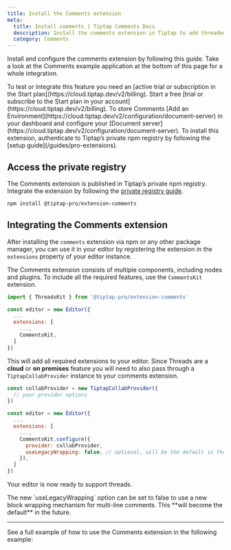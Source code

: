 ```yaml
---
title: Install the Comments extension
meta:
  title: Install comments | Tiptap Comments Docs
  description: Install the comments extension in Tiptap to add threaded discussions to your editor and app. Learn more in the docs!
  category: Comments
---
```



Install and configure the comments extension by following this guide. Take a look at the Comments example application at the bottom of this page for a whole integration.

<Callout title="Integrate or test Comments" variant="warning">
    To test or integrate this feature you need an [active trial or subscription in the Start plan](https://cloud.tiptap.dev/v2/billing).
</Callout>

<Requirements>
    <RequirementItem label="1. Activate trial or subscribe">
        Start a free [trial or subscribe to the Start plan in your account](https://cloud.tiptap.dev/v2/billing).
    </RequirementItem>
    <RequirementItem label="2. Start Document server">
        To store Comments [Add an Environment](https://cloud.tiptap.dev/v2/configuration/document-server) in your dashboard and configure your [Document server](https://cloud.tiptap.dev/v2/configuration/document-server).
    </RequirementItem>
    <RequirementItem label="3. Install from private registry">
        To install this extension, authenticate to Tiptap’s private npm registry by following the [setup guide](/guides/pro-extensions).
    </RequirementItem>
</Requirements>

## Access the private registry
The Comments extension is published in Tiptap’s private npm registry. Integrate the extension by following the [private registry guide](/guides/pro-extensions).


```bash
npm install @tiptap-pro/extension-comments
```

## Integrating the Comments extension

After installing the `comments` extension via npm or any other package manager, you can use it in your editor by registering the extension in the `extensions` property of your editor instance.

The Comments extension consists of multiple components, including nodes and plugins. To include all the required features, use the `CommentsKit` extension.

```js
import { ThreadsKit } from '@tiptap-pro/extension-comments'

const editor = new Editor({
  ...
  extensions: [
    ...,
    CommentsKit,
  ]
})
```

This will add all required extensions to your editor. Since Threads are a **cloud** or **on premises** feature you will need to also pass through a `TiptapCollabProvider` instance to your comments extension.

```js
const collabProvider = new TiptapCollabProvider({
  // your provider options
})

const editor = new Editor({
  ...
  extensions: [
    ...,
    CommentsKit.configure({
      provider: collabProvider,
      useLegacyWrapping: false, // optional, will be the default in the future
    }),
  ]
})
```

Your editor is now ready to support threads.

<Callout title="Important" variant="warning">
  The new `useLegacyWrapping` option can be set to false to use a new block wrapping mechanism for
  multi-line comments. This **will become the default** in the future.
</Callout>

<hr />

See a full example of how to use the Comments extension in the following example:

<CodeDemo isPro path="/Extensions/Comments?inline=false&hideSource=false" />
